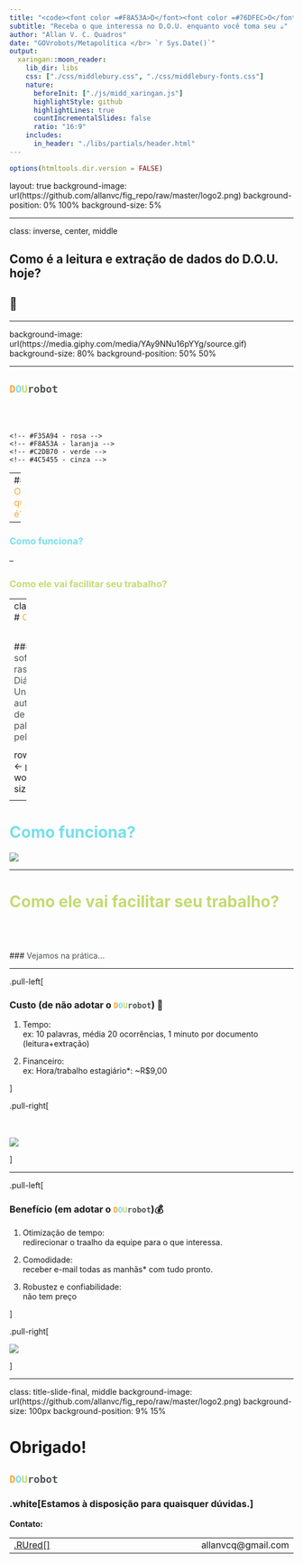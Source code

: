```yaml
---
title: "<code><font color =#F8A53A>D</font><font color =#76DFEC>O</font><font color =#C2DB70>U</font><font color =#4C5455>robot</font></code>"
subtitle: "Receba o que interessa no D.O.U. enquanto você toma seu ☕"
author: "Allan V. C. Quadros"
date: "GOVrobots/Metapolítica </br> `r Sys.Date()`"
output:
  xaringan::moon_reader:
    lib_dir: libs
    css: ["./css/middlebury.css", "./css/middlebury-fonts.css"]
    nature:
      beforeInit: ["./js/midd_xaringan.js"]
      highlightStyle: github
      highlightLines: true
      countIncrementalSlides: false
      ratio: "16:9"
    includes:
      in_header: "./libs/partials/header.html"
---
```


```r
options(htmltools.dir.version = FALSE)
```

layout: true
background-image: url(https://github.com/allanvc/fig_repo/raw/master/logo2.png)
background-position: 0% 100%
background-size: 5%

---

class: inverse, center, middle
<!-- title-slide-section-grey,  -->

## Como é a leitura e extração de dados do D.O.U. hoje?

## 👀
	

---


background-image: url(https://media.giphy.com/media/YAy9NNu16pYYg/source.gif)
background-size: 80%
background-position: 50% 50%


---

## <code><font color =#F8A53A>D</font><font color =#76DFEC>O</font><font color =#C2DB70>U</font><font color =#4C5455>robot</font></code>

</br>
</br>

<!-- #76DFEC - azul claro -->
	<!-- #F35A94 - rosa -->
	<!-- #F8A53A - laranja -->
	<!-- #C2DB70 - verde -->
	<!-- #4C5455 - cinza -->

--
### <font color =#F8A53A> O que é?</font>

--

### <font color =#76DFEC> Como funciona?</font>

--

### <font color =#C2DB70> Como ele vai facilitar seu trabalho?</font>


---
class: center, middle
# <font color =#F8A53A>O que é?</font>

</br>

### <font color =#4C5455>É um algoritmo sofisticado para raspar dados do Diário Oficial da União de forma automática, a partir de uma lista de palavras definidas pelo cliente.</font>

<center>
```r
library(wordcloud2)
palavras <- data.frame(
  word = c("Educação", "Economia", "Câmara", "Senado",
           "FGTS", "Professor", "ProUNI", "EUA", "Israel", "Chile",
           "Partidos", "IBAMA", "Amazônia", "Jornalismo",
           "Meio Ambiente", "Exército", "FIES", "Presidência",
           "Pátria", "Licitação", "Lei 8.666", "Venda", "Privatização",
           "PETROBRAS", "gasolina", "preços", "Previdência", "reforma"),
  freq = c(10, 12, 23, 15, 3, 5, 4, 8, 14, 3, 9, 10, 9, 2, 8, 8, 3, 4, 1, 12, 12, 13, 10, 3, 3, 2, 13, 13)
  )

rownames(palavras) <- palavras$word
wordcloud2(palavras, size = .5)
```

</center>

---

# <font color =#76DFEC>Como funciona?</font>

![](./img/dourobot_diagram3.png)


---

# <font color =#C2DB70> Como ele vai facilitar seu trabalho?</font>

</br>
</br>
</br>
### <font color =#4C5455>Vejamos na prática...</font>

<!-- Perguntar se alguém já faz esse tipo de trabalho e qto tempo leva -->
<!-- Buscar palavras Ministério da Educação, FIES (erro da imprensa), graduação, licitação -->

---


.pull-left[

### Custo (de não adotar o <code><font color =#F8A53A>D</font><font color =#76DFEC>O</font><font color =#C2DB70>U</font><font color =#4C5455>robot</font></code>) 💸

1. Tempo: 
</br>
ex: 10 palavras, média 20 ocorrências, 1 minuto por documento (leitura+extração)

1. Financeiro:
</br>
ex: Hora/trabalho estagiário*: ~R$9,00

]

.pull-right[

</br>
</br>
![](./img/chaplin.gif)


]

---

.pull-left[

### Benefício (em adotar o <code><font color =#F8A53A>D</font><font color =#76DFEC>O</font><font color =#C2DB70>U</font><font color =#4C5455>robot</font></code>)💰

1. Otimização de tempo:
</br>
redirecionar o traalho da equipe para o que interessa.

1. Comodidade:
</br>
receber e-mail todas as manhãs* com tudo pronto.

1. Robustez e confiabilidade:
</br>
não tem preço

]


.pull-right[

![](https://media.giphy.com/media/o2NnUFBsrOMog/source.gif)

]

---
class: title-slide-final, middle
background-image: url(https://github.com/allanvc/fig_repo/raw/master/logo2.png)
background-size: 100px
background-position: 9% 15%

# Obrigado!


## <code><font color =#F8A53A>D</font><font color =#76DFEC>O</font><font color =#C2DB70>U</font><font color =#4C5455>robot</font></code>


### .white[Estamos à disposição para quaisquer dúvidas.]

**Contato:**

|                                                                                                            |                                   |
| :--------------------------------------------------------------------------------------------------------- | :-------------------------------- |
| <a href="mailto:jcasilla@middlebury.edu">.RUred[<i class="fa fa-paper-plane fa-fw"></i>] | allanvcq@gmail.com       |


